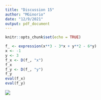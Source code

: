 ```yaml
---
title: "Discussion 15"
author: "MGinorio"
date: "12/9/2021"
output: pdf_document
---
```


```r
knitr::opts_chunk$set(echo = TRUE)
```

```r
f_ <- expression(x**3 - 3*x + y**2 - 6*y) 
x <- -1
y <- 3
f_x <- D(f_, "x")
f_x
f_y <- D(f_, "y")
f_y
eval(f_x)
eval(f_y)
```

![](Images/Discussion_15.jpg)

